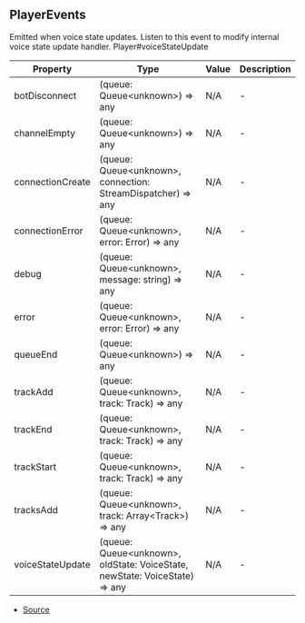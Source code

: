 ## PlayerEvents
Emitted when voice state updates. Listen to this event to modify internal voice state update handler.
Player#voiceStateUpdate


| Property | Type | Value | Description |
| ----------- | ----------- | ----------- | ----------- |
| botDisconnect | (queue: Queue\<unknown>) => any | N/A | - |
| channelEmpty | (queue: Queue\<unknown>) => any | N/A | - |
| connectionCreate | (queue: Queue\<unknown>, connection: StreamDispatcher) => any | N/A | - |
| connectionError | (queue: Queue\<unknown>, error: Error) => any | N/A | - |
| debug | (queue: Queue\<unknown>, message: string) => any | N/A | - |
| error | (queue: Queue\<unknown>, error: Error) => any | N/A | - |
| queueEnd | (queue: Queue\<unknown>) => any | N/A | - |
| trackAdd | (queue: Queue\<unknown>, track: Track) => any | N/A | - |
| trackEnd | (queue: Queue\<unknown>, track: Track) => any | N/A | - |
| trackStart | (queue: Queue\<unknown>, track: Track) => any | N/A | - |
| tracksAdd | (queue: Queue\<unknown>, track: Array\<Track>) => any | N/A | - |
| voiceStateUpdate | (queue: Queue\<unknown>, oldState: VoiceState, newState: VoiceState) => any | N/A | - |


- [Source](https://github.com/Androz2091/discord-player/blob/699caa2/packages/discord-player/src/types/types.ts#L368)